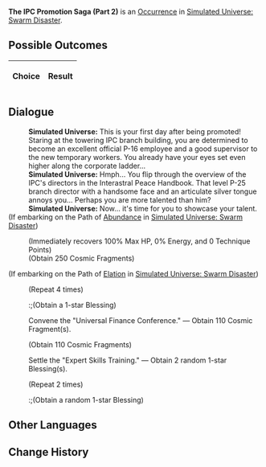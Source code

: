 {{Simulated Universe Event Infobox
|title         = The IPC Promotion Saga (Part 2)
|image         = Random Event Bond.png
|type          =
|domains_su    = 
|domains_ext   = 
|domains_swarm = Occurrence
|domains_gng   = 
|requirements  =
|prev          = {{tx}}
|next          = {{tx}}
|indexRewards  =
|characters    = 
}}
'''The IPC Promotion Saga (Part 2)''' is an [[Simulated Universe/Occurrence|Occurrence]] in [[Simulated Universe: Swarm Disaster]].

==Possible Outcomes==
{| class="article-table"
!Choice
!Result

|}

<!--
==Gameplay Notes==

-->
==Dialogue==
{{Dialogue Start}}
:'''Simulated Universe:''' This is your first day after being promoted! Staring at the towering IPC branch building, you are determined to become an excellent official P-16 employee and a good supervisor to the new temporary workers. You already have your eyes set even higher along the corporate ladder...
:'''Simulated Universe:''' Hmph... You flip through the overview of the IPC's directors in the Interastral Peace Handbook. That level P-25 branch director with a handsome face and an articulate silver tongue annoys you... Perhaps you are more talented than him?
:'''Simulated Universe:''' Now... it's time for you to showcase your talent.
;(If embarking on the Path of [[Simulated Universe/Paths#Abundance|Abundance]] in [[Simulated Universe: Swarm Disaster]])
:{{SU Special Dialogue|Abundance|Care for the physical and mental health of the temporary workers.|Receive 250 Cosmic Fragments: All characters restore HP equal to 100% of their respective max HP.}}
:;(Immediately recovers 100% Max HP, 0% Energy, and 0 Technique Points)
:;(Obtain 250 Cosmic Fragments)
;(If embarking on the Path of [[Simulated Universe/Paths#Elation|Elation]] in [[Simulated Universe: Swarm Disaster]])
:{{SU Special Dialogue|Elation|Fully book the following week with the Interspecies Bonding Party!|Obtain 4 Blessing(s) of 1-star rarity.}}
:;(Repeat 4 times)
::;(Obtain a 1-star Blessing)
:{{DIcon|Star}} Convene the "Universal Finance Conference." &mdash; Obtain 110 Cosmic Fragment(s).
:;(Obtain 110 Cosmic Fragments)
:{{DIcon|Star}} Settle the "Expert Skills Training." &mdash; Obtain 2 random 1-star Blessing(s).
:;(Repeat 2 times)
::;(Obtain a random 1-star Blessing)
{{Dialogue End}}

==Other Languages==
{{Other Languages
|en    = The IPC Promotion Saga (Part 2)
|zhs   = 星际和平公司「升职记」（其二）
|zht   = 星際和平公司「升職記」（其二）
|ja    = スターピースカンパニー「{{Rubi|昇進記|しょうしんき}}」（2）
|ko    = 스타피스 컴퍼니 「승진기」 (2)
|es    = La saga del ascenso de la Corporación II
|fr    = Saga de la CPI (partie 2)
|ru    = Сага о карьере в КММ II
|th    = "บันทึกการเลื่อนตำแหน่ง" องค์กรสันติภาพแห่งดวงดาว (2)
|vi    = Công Ty Hành Tinh Hòa Bình "Nhật Ký Thăng Chức" 2
|de    = Die IFK-Beförderungsgeschichte (Teil 2)
|id    = Kisah Promosi IPC (2)
|pt    = A Saga de Promoção da CPI (Parte 2)
}}

==Change History==
{{Change History|1.0}}
